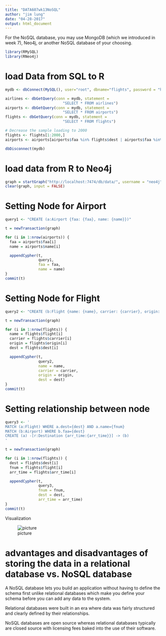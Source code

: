 ---
title: "DATA607wk13NoSQL"
author: "jim lung"
date: "04-28-2017"
output: html_document
---

For the NoSQL database, you may use MongoDB (which we introduced in week 7), Neo4j, or another NoSQL database of your choosing.


```{r}
library(RMySQL)
library(RNeo4j)

```

# load Data from SQL to R

```{r}
mydb <- dbConnect(MySQL(), user="root", dbname="flights", password = "hild1024", host="localhost")

airlines <- dbGetQuery(conn = mydb, statement = 
                          "SELECT * FROM airlines")
airports <- dbGetQuery(conn = mydb, statement = 
                          "SELECT * FROM airports")
flights <- dbGetQuery(conn = mydb, statement = 
                          "SELECT * FROM flights")

# Decrease the sample loading to 2000
flights <- flights[1:2000,]
airports <- airports[airports$faa %in% flights$dest | airports$faa %in% flights$origin, ]

dbDisconnect(mydb)
```

# load data from R to Neo4j

```{r}
graph = startGraph("http://localhost:7474/db/data/", username = "neo4j", password = "password")
clear(graph, input = FALSE)
```

# Setting Node for Airport
```{r}
query1 <- "CREATE (a:Airport {faa: {faa}, name: {name}})"

t = newTransaction(graph)

for (i in 1:nrow(airports)) {
  faa = airports$faa[i]
  name = airports$name[i]

  appendCypher(t, 
               query1, 
               faa = faa, 
               name = name)
}
commit(t)
```

# Setting Node for Flight
```{r}
query2 <- "CREATE (b:Flight {name: {name}, carrier: {carrier}, origin: {origin}, dest: {dest}})"

t = newTransaction(graph)

for (i in 1:nrow(flights)) {
  name = flights$flight[i]
  carrier = flights$carrier[i]
  origin = flights$origin[i]
  dest = flights$dest[i]

  appendCypher(t, 
               query2, 
               name = name, 
               carrier = carrier,
               origin = origin,
               dest = dest)
}
commit(t)

```

# Setting relationship between node
```{r}
query3 <- '
MATCH (a:Flight) WHERE a.dest={dest} AND a.name={fnum}
MATCH (b:Airport) WHERE b.faa={dest}
CREATE (a) -[r:Destination {arr_time:{arr_time}}] -> (b)
'

t = newTransaction(graph)

for (i in 1:nrow(flights)) {
  dest = flights$dest[i]
  fnum = flights$flight[i]
  arr_time = flights$arr_time[i]

  appendCypher(t, 
               query3, 
               fnum = fnum,
               dest = dest, 
               arr_time = arr_time)
}
commit(t)

```

Visualization

![picture](C:\Users\voyo\Documents\DATA607\1.jpg)

# advantages and disadvantages of storing the data in a relational database vs. NoSQL database

A NoSQL database lets you build an application without having to define the schema first unlike relational databases which make you define your schema before you can add any data to the system. 

Relational databases were built in an era where data was fairly structured and clearly defined by their relationships.

NoSQL databases are open source whereas relational databases typically are closed source with licensing fees baked into the use of their software.



